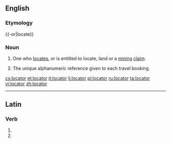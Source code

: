 ==English==
{{wikipedia|dab=locator}}
===Etymology===
{{-or|locate}}

===Noun===
{{en-noun}}

#{{US}} One who [[locate]]s, or is entitled to locate, land or a [[mining]] [[claim]].
# {{context|travel industry}} The unique alphanumeric reference given to each travel booking.

[[cs:locator]]
[[et:locator]]
[[it:locator]]
[[li:locator]]
[[pl:locator]]
[[ru:locator]]
[[ta:locator]]
[[vi:locator]]
[[zh:locator]]

----
==Latin==

===Verb===
{{la-verb-form|locātor}}

# {{conjugation of|loco|locō|2|s|fut|pass|imp|lang=la}}
# {{conjugation of|loco|locō|3|s|fut|pass|imp|lang=la}}
{{rfc-auto}}